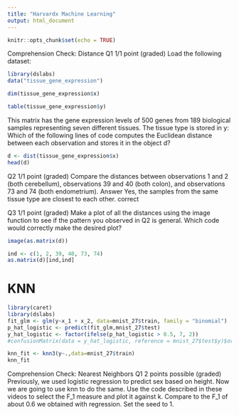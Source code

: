 ```yaml
---
title: "Harvardx Machine Learning"
output: html_document
---
```


```r
knitr::opts_chunk$set(echo = TRUE)
```

Comprehension Check: Distance
Q1
1/1 point (graded) Load the following dataset:

```r
library(dslabs)
data("tissue_gene_expression")

dim(tissue_gene_expression$x)

table(tissue_gene_expression$y)

```

This matrix has the gene expression levels of 500 genes from 189 biological samples representing seven different tissues. The tissue type is stored in y:
Which of the following lines of code computes the Euclidean distance between each observation and stores it in the object d?



```r
d <- dist(tissue_gene_expression$x)
head(d)
```


Q2
1/1 point (graded) Compare the distances between observations 1 and 2 (both cerebellum), observations 39 and 40 (both colon), and observations 73 and 74 (both endometrium).
Answer
Yes, the samples from the same tissue type are closest to each other. correct


Q3
1/1 point (graded) Make a plot of all the distances using the image function to see if the pattern you observed in Q2 is general.
Which code would correctly make the desired plot?

```r
image(as.matrix(d))

ind <- c(1, 2, 39, 40, 73, 74)
as.matrix(d)[ind,ind]
```

# KNN

```r
library(caret)
library(dslabs)
fit_glm <- glm(y~x_1 + x_2, data=mnist_27$train, family = "binomial")
p_hat_logistic <- predict(fit_glm,mnist_27$test)
y_hat_logistic <- factor(ifelse(p_hat_logistic > 0.5, 7, 2))
#confusionMatrix(data = y_hat_logistic, reference = mnist_27$test$y)$overall[1]

knn_fit <- knn3(y~.,data=mnist_27$train)
knn_fit
```



Comprehension Check: Nearest Neighbors
Q1
2 points possible (graded) Previously, we used logistic regression to predict sex based on height. Now we are going to use knn to do the same. Use the code described in these videos to select the F_1 measure and plot it against k. Compare to the F_1 of about 0.6 we obtained with regression. Set the seed to 1.
